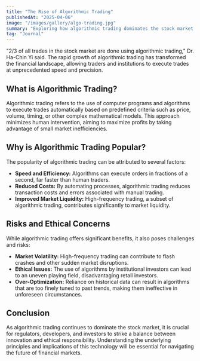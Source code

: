 ```yaml
---
title: "The Rise of Algorithmic Trading"
publishedAt: "2025-04-06"
image: "/images/gallery/algo-trading.jpg"
summary: "Exploring how algorithmic trading dominates the stock market."
tag: "Journal"
---
```


"2/3 of all trades in the stock market are done using algorithmic trading," Dr. Ha-Chin Yi said. The rapid growth of algorithmic trading has transformed the financial landscape, allowing traders and institutions to execute trades at unprecedented speed and precision.

## What is Algorithmic Trading?

Algorithmic trading refers to the use of computer programs and algorithms to execute trades automatically based on predefined criteria such as price, volume, timing, or other complex mathematical models. This approach minimizes human intervention, aiming to maximize profits by taking advantage of small market inefficiencies.

## Why is Algorithmic Trading Popular?

The popularity of algorithmic trading can be attributed to several factors:
- **Speed and Efficiency:** Algorithms can execute orders in fractions of a second, far faster than human traders.
- **Reduced Costs:** By automating processes, algorithmic trading reduces transaction costs and errors associated with manual trading.
- **Improved Market Liquidity:** High-frequency trading, a subset of algorithmic trading, contributes significantly to market liquidity.

## Risks and Ethical Concerns

While algorithmic trading offers significant benefits, it also poses challenges and risks:
- **Market Volatility:** High-frequency trading can contribute to flash crashes and other sudden market disruptions.
- **Ethical Issues:** The use of algorithms by institutional investors can lead to an uneven playing field, disadvantaging retail investors.
- **Over-Optimization:** Reliance on historical data can result in algorithms that are too finely tuned to past trends, making them ineffective in unforeseen circumstances.

## Conclusion

As algorithmic trading continues to dominate the stock market, it is crucial for regulators, developers, and investors to strike a balance between innovation and ethical responsibility. Understanding the underlying principles and implications of this technology will be essential for navigating the future of financial markets.
